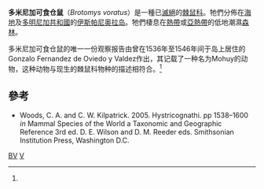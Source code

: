 {{speciesbox
| image = 
| status = EX
| status_system = IUCN3.1
| status_ref = <ref name=IUCN>{{cite iucn|author=Turvey, S.|author2=Helgen, K.|last-author-amp=yes |year=2008 |url=https://www.iucnredlist.org/details/3121/0 |title=''Brotomys voratus'' |access-date=5 January 2008|ref=harv}}</ref>
| genus = Brotomys
| species = voratus
| authority = [[格里特·S·米勒|Miller]]，1916	
}}
'''多米尼加可食仓鼠'''（''Brotomys voratus''）是一種已[[滅絕|滅絕]]的[[棘鼠科|棘鼠科]]。牠們分佈在[[海地|海地]]及[[多明尼加共和國|多明尼加共和國]]的[[伊斯帕尼奥拉岛|伊斯帕尼奥拉岛]]。牠們棲息在[[熱帶|熱帶]]或[[亞熱帶|亞熱帶]]的低地潮濕[[森林|森林]]。

多米尼加可食仓鼠的唯一一份观察报告由曾在1536年至1546年间于岛上居住的Gonzalo Fernandez de Oviedo y Valdez作出，其记载了一种名为Mohuy的动物，这种动物与现生的棘鼠科物种的描述相符合。<ref name=IUCN/>

==參考==
{{reflist}}
* Woods, C. A. and C. W. Kilpatrick. 2005. Hystricognathi. pp 1538–1600 ''in'' Mammal Species of the World a Taxonomic and Geographic Reference 3rd ed. D. E. Wilson and D. M. Reeder eds. Smithsonian Institution Press, Washington D.C.
{{Taxonbar|from=Q301328}}

[[Category:IUCN紅色名錄絕滅物種|BV]]
[[Category:可食鼠屬|V]]